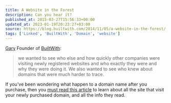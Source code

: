 ```yaml
---
title: A Website in the Forest
description: Can you hear it?
published_at: 2015-03-27T15:56:33+00:00
updated_at: 2023-01-19T20:23:27+03:00
source: https://blog.builtwith.com/2014/11/05/a-website-in-the-forest/
tags: ['Linked', 'BuiltWith', 'Domain', 'website']
---
```


[Gary][1] Founder of [BuiltWith][2]:

> we wanted to see who else and how quickly other companies were visiting newly registered websites and who exactly they were and why they were doing it. We also wanted to see who knew about domains that were much harder to trace.

If you've been wondering what happen to a domain name after you purchase, then you [must read this article][3] to learn about all the site that visit your newly purchased domain, and all the info they read.

[1]: https://twitter.com/garazy
[2]: https://builtwith.com/ 'Builtwith'
[3]: https://blog.builtwith.com/2014/11/05/a-website-in-the-forest/
